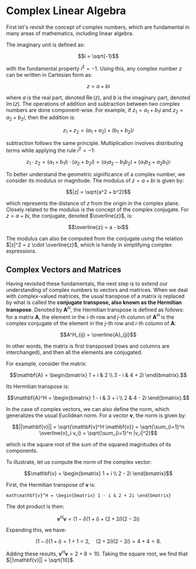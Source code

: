 
# Complex Linear Algebra

First let's revisit the concept of complex numbers, which are fundamental in many areas of mathematics, including linear algebra. 

The imaginary unit is defined as:

```math
i = \sqrt{-1}
```
 
with the fundamental property $i^2 = -1$. Using this, any complex number $z$ can be written in Cartesian form as:

```math
z = a + bi
```
 
where $a$ is the real part, denoted $\operatorname{Re}(z)$, and $b$ is the imaginary part, denoted $\operatorname{Im}(z)$. The operations of addition and subtraction between two complex numbers are done component-wise. For example, if $z_1 = a_1 + b_1i$ and $z_2 = a_2 + b_2i$, then the addition is:

```math
z_1 + z_2 = (a_1 + a_2) + (b_1 + b_2)i
```
 
subtraction follows the same principle. Multiplication involves distributing terms while applying the rule $i^2 = -1$: 

```math
z_1 \cdot z_2 = (a_1 + b_1i) \cdot (a_2 + b_2i) = (a_1a_2 - b_1b_2) + (a_1b_2 + a_2b_1)i
```

To better understand the geometric significance of a complex number, we consider its modulus or magnitude. The modulus of $z = a + bi$ is given by:

```math
|z| = \sqrt{a^2 + b^2}
```

which represents the distance of $z$ from the origin in the complex plane. Closely related to the modulus is the concept of the complex conjugate. For $z = a + bi$, the conjugate, denoted $\overline{z}$, is:
 
```math
\overline{z} = a - bi
```
  
The modulus can also be computed from the conjugate using the relation $|z|^2 = z \cdot \overline{z}$, which is handy in simplifying complex expressions.

## Complex Vectors and Matrices

Having revisited these fundamentals, the next step is to extend our understanding of complex numbers to vectors and matrices. When we deal with complex-valued matrices, the usual transpose of a matrix is replaced by what is called the **conjugate transpose, also known as the Hermitian transpose**. Denoted by $\mathbf{A}^H$, the Hermitian transpose is defined as follows: for a matrix $\mathbf{A}$, the element in the $i$-th row and $j$-th column of $\mathbf{A}^H$ is the complex conjugate of the element in the $j$-th row and $i$-th column of $\mathbf{A}$:

```math
A^H_{ij} = \overline{A}_{ji}
```

In other words, the matrix is first transposed (rows and columns are interchanged), and then all the elements are conjugated.

<Callout type="example">
For example, consider the matrix:

```math
\mathbf{A} =
\begin{bmatrix}
1 + i & 2 \\
3 - i & 4 + 2i
\end{bmatrix}.
```

Its Hermitian transpose is:

```math
\mathbf{A}^H =
\begin{bmatrix}
1 - i & 3 + i \\
2 & 4 - 2i
\end{bmatrix}.
```  
</Callout>

In the case of complex vectors, we can also define the norm, which generalizes the usual Euclidean norm. For a vector $\mathbf{v}$, the norm is given by:

```math
||\mathbf{v}|| = \sqrt{\mathbf{v}^H \mathbf{v}} = \sqrt{\sum_{i=1}^n \overline{v}_i v_i} = \sqrt{\sum_{i=1}^n |v_i|^2}
```

which is the square root of the sum of the squared magnitudes of its components.

<Callout type="example">
To illustrate, let us compute the norm of the complex vector:

```math
\mathbf{v} = \begin{bmatrix} 1 + i \\ 2 - 2i \end{bmatrix}
```

First, the Hermitian transpose of $\mathbf{v}$ is:

```math\mathbf{v}^H = \begin{bmatrix} 1 - i & 2 + 2i \end{bmatrix}```

The dot product is then: 

```math
\mathbf{v}^H \mathbf{v} = (1 - i)(1 + i) + (2 + 2i)(2 - 2i) 
```

Expanding this, we have:

```math
(1 - i)(1 + i) = 1 + 1 = 2, \quad (2 + 2i)(2 - 2i) = 4 + 4 = 8.
```

Adding these results, $\mathbf{v}^H \mathbf{v} = 2 + 8 = 10$. Taking the square root, we find that $||\mathbf{v}|| = \sqrt{10}$.
</Callout>
